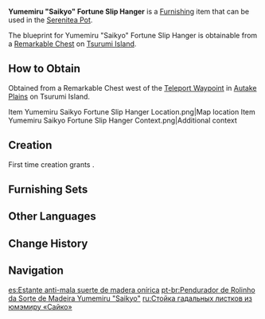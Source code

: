 {{Furnishing Infobox
|id             = 373315
|image          = Item Yumemiru Saikyo Fortune Slip Hanger.png
|category       = Landscape
|subcategory    = Ornament
|quality        = 3
|adeptal_energy = 60
|load           = 125
|reduced_load   = 94
|description    = The [[Fortune Slip]] Hanger that is next to a Fortune Slip-drawing facility.<br />If your drawn fortune proves inauspicious, you may tie that offending fortune slip to this hanger to absolve yourself of that ill luck. Strangely, the hanger is never filled to capacity, though no one has ever seen the shrine maidens take the ominous slips down from it. This has led to a legend that says that the shrine maidens will pray to dispel the portents of misfortune during the night. Once done, these ill-fated slips will turn into sakura petals, carrying the ill fortunes off with them in the wind.
|mention        = 
|blueprint      = Remarkable Chest
}}
'''Yumemiru "Saikyo" Fortune Slip Hanger''' is a [[Furnishing]] item that can be used in the [[Serenitea Pot]].

The blueprint for Yumemiru "Saikyo" Fortune Slip Hanger is obtainable from a [[Remarkable Chest]] on [[Tsurumi Island]].

==How to Obtain==
Obtained from a Remarkable Chest west of the [[Teleport Waypoint]] in [[Autake Plains]] on Tsurumi Island.
<gallery>
Item Yumemiru Saikyo Fortune Slip Hanger Location.png|Map location
Item Yumemiru Saikyo Fortune Slip Hanger Context.png|Additional context
</gallery>

==Creation==
First time creation grants {{Item|Trust|24|x=60}}.
{{Recipe
|type = Creation
|time = 14h
|Yumemiru Wood = 12
|Red Dye = 6
|sort = Yumemiru Wood;Red Dye
}}

==Furnishing Sets==
{{Craft Usage}}

==Other Languages==
{{Other Languages
|en      = Yumemiru "Saikyo" Fortune Slip Hanger
|zhs     = 梦见木「灾祛」御签挂
|zhs_rm  = Mèngjiàn-mù "Zāi Qū" Yùqiān Guà
|zht     = 夢見木「災祛」御籤掛
|zht_rm  = Mèngjiàn-mù "Zāi Qū" Yùqiān Guà
|zh_tl   = 
|ja      = 夢見の「凶祓い」みくじ掛け
|ja_rm   = Yumemiru no "Kyou-barai" Mikuji-gake{{Assumed}}
|ja_tl   = 
|ko      = 꿈의 나무 「액막이」 점괘 걸이
|ko_rm   = Kkum-ui Namu "Aekmak'i" Jeomgwae Geori
|ko_tl   = Tree of Dreams "Preventing Misfortune" Fortune Slip Hanger
|es      = Estante anti-mala suerte de madera onírica
|es_tl   = 
|fr      = Portique d'omikuji «&nbsp;Saikyo&nbsp;» en bois de rêve
|fr_tl   = {{Lex|Yumemiru Wood|fr}} "Saikyo" Omikuji Portico
|ru      = Стойка гадальных листков из юмэмиру «Сайко»
|ru_tl   = Yumemiru "Saikyo" Fortune Slip Hanger
|th      = ป้ายแขวนเซียมซี "Saikyo" ไม้ Yumemiru
|th_rm   = 
|th_tl   = 
|vi      = Bảng Ngự Thần "Giải Hạn" Gỗ Mơ Mộng
|vi_tl   = 
|de      = Orakelstäbchenanhänger „Saikyo“ aus Yumemiru-Holz
|de_tl   = 
|id      = Gantungan Slip Keberuntungan Yumemiru "Saikyo"
|id_tl   = Yumemiru "Saikyo" Fortune Slip Hanger
|pt      = Pendurador de Rolinho da Sorte de Madeira Yumemiru "Saikyo"
|pt_tl   = 
|tr      = Yumemiru "Saikyo" Fal Kağıdı Askısı
|tr_tl   = 
|it      = Bacheca degli omikuji Saikyo in legno onirico
|it_tl   = 
}}

==Change History==
{{Change History|2.2}}

==Navigation==
{{Furnishing Navbox|exterior}}

[[es:Estante anti-mala suerte de madera onírica]]
[[pt-br:Pendurador de Rolinho da Sorte de Madeira Yumemiru "Saikyo"]]
[[ru:Стойка гадальных листков из юмэмиру «Сайко»]]